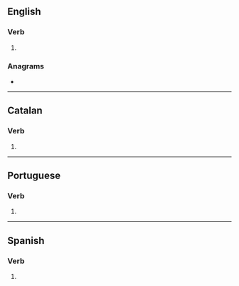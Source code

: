 {{also|inflamés|in flames}}
==English==

===Verb===
{{head|en|verb form}}

# {{en-third-person singular of|inflame}}

===Anagrams===
* {{anagrams|en|a=aefilmns|flamines|misfalne}}

----

==Catalan==

===Verb===
{{head|ca|verb form}}

# {{ca-verb form of|p=2|n=sg|m=ind|t=pres|inflamar}}

----

==Portuguese==

===Verb===
{{head|pt|verb form}}

# {{pt-verb form of|inflamar}}

----

==Spanish==

===Verb===
{{head|es|verb form}}

# {{es-verb form of|inflamar}}